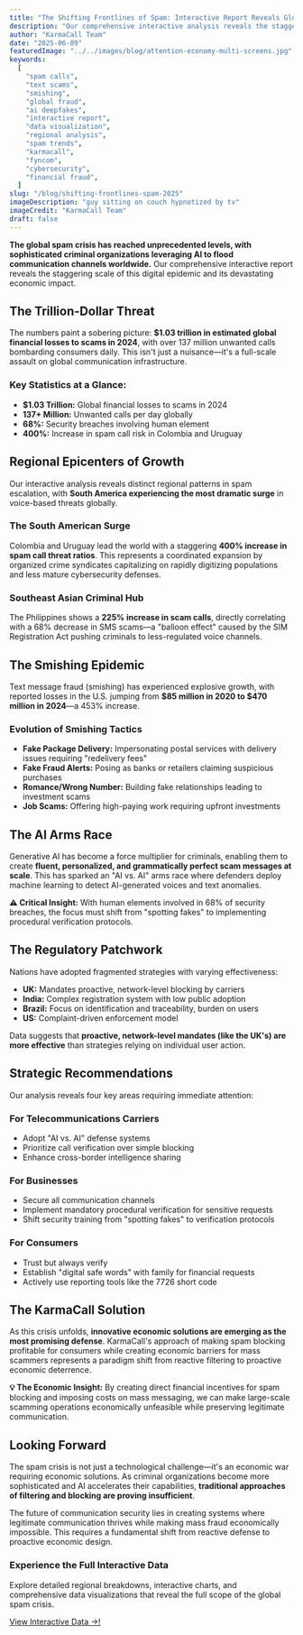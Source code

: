 ```yaml
---
title: "The Shifting Frontlines of Spam: Interactive Report Reveals Global Crisis"
description: "Our comprehensive interactive analysis reveals the staggering scale of global spam escalation. With over 137 million unwanted calls daily and $1.03 trillion in losses, discover the regional hotspots, AI-driven tactics, and strategic solutions in this data-rich report."
author: "KarmaCall Team"
date: "2025-06-09"
featuredImage: "../../images/blog/attention-economy-multi-screens.jpg"
keywords:
  [
    "spam calls",
    "text scams",
    "smishing",
    "global fraud",
    "ai deepfakes",
    "interactive report",
    "data visualization",
    "regional analysis",
    "spam trends",
    "karmacall",
    "fyncom",
    "cybersecurity",
    "financial fraud",
  ]
slug: "/blog/shifting-frontlines-spam-2025"
imageDescription: "guy sitting on couch hypnotized by tv"
imageCredit: "KarmaCall Team"
draft: false
---
```


**The global spam crisis has reached unprecedented levels, with sophisticated criminal organizations leveraging AI to flood communication channels worldwide.** Our comprehensive interactive report reveals the staggering scale of this digital epidemic and its devastating economic impact.

## The Trillion-Dollar Threat

The numbers paint a sobering picture: **$1.03 trillion in estimated global financial losses to scams in 2024**, with over 137 million unwanted calls bombarding consumers daily. This isn't just a nuisance—it's a full-scale assault on global communication infrastructure.

<div style={{
  background: "var(--color-background-alt, #f8fafc)",
  padding: "1.5rem",
  borderRadius: "8px",
  marginBottom: "1.5rem",
  border: "1px solid var(--border-color, #e2e8f0)",
}}>

### Key Statistics at a Glance:

- **$1.03 Trillion:** Global financial losses to scams in 2024
- **137+ Million:** Unwanted calls per day globally
- **68%:** Security breaches involving human element
- **400%:** Increase in spam call risk in Colombia and Uruguay

</div>

## Regional Epicenters of Growth

Our interactive analysis reveals distinct regional patterns in spam escalation, with **South America experiencing the most dramatic surge** in voice-based threats globally.

### The South American Surge

Colombia and Uruguay lead the world with a staggering **400% increase in spam call threat ratios**. This represents a coordinated expansion by organized crime syndicates capitalizing on rapidly digitizing populations and less mature cybersecurity defenses.

### Southeast Asian Criminal Hub

The Philippines shows a **225% increase in scam calls**, directly correlating with a 68% decrease in SMS scams—a "balloon effect" caused by the SIM Registration Act pushing criminals to less-regulated voice channels.

## The Smishing Epidemic

Text message fraud (smishing) has experienced explosive growth, with reported losses in the U.S. jumping from **$85 million in 2020 to $470 million in 2024**—a 453% increase.

### Evolution of Smishing Tactics

- **Fake Package Delivery:** Impersonating postal services with delivery issues requiring "redelivery fees"
- **Fake Fraud Alerts:** Posing as banks or retailers claiming suspicious purchases
- **Romance/Wrong Number:** Building fake relationships leading to investment scams
- **Job Scams:** Offering high-paying work requiring upfront investments

## The AI Arms Race

Generative AI has become a force multiplier for criminals, enabling them to create **fluent, personalized, and grammatically perfect scam messages at scale**. This has sparked an "AI vs. AI" arms race where defenders deploy machine learning to detect AI-generated voices and text anomalies.

<div style={{
  background: "var(--color-background-alt, #fef3c7)",
  padding: "1.5rem",
  borderRadius: "8px",
  marginBottom: "1.5rem",
  border: "1px solid var(--karmacall-gold, #f59e0b)",
}}>

**⚠️ Critical Insight:** With human elements involved in 68% of security breaches, the focus must shift from "spotting fakes" to implementing procedural verification protocols.

</div>

## The Regulatory Patchwork

Nations have adopted fragmented strategies with varying effectiveness:

- **UK:** Mandates proactive, network-level blocking by carriers
- **India:** Complex registration system with low public adoption
- **Brazil:** Focus on identification and traceability, burden on users
- **US:** Complaint-driven enforcement model

Data suggests that **proactive, network-level mandates (like the UK's) are more effective** than strategies relying on individual user action.

## Strategic Recommendations

Our analysis reveals four key areas requiring immediate attention:

### For Telecommunications Carriers

- Adopt "AI vs. AI" defense systems
- Prioritize call verification over simple blocking
- Enhance cross-border intelligence sharing

### For Businesses

- Secure all communication channels
- Implement mandatory procedural verification for sensitive requests
- Shift security training from "spotting fakes" to verification protocols

### For Consumers

- Trust but always verify
- Establish "digital safe words" with family for financial requests
- Actively use reporting tools like the 7726 short code

## The KarmaCall Solution

As this crisis unfolds, **innovative economic solutions are emerging as the most promising defense**. KarmaCall's approach of making spam blocking profitable for consumers while creating economic barriers for mass scammers represents a paradigm shift from reactive filtering to proactive economic deterrence.

<div style={{
  background: "var(--color-background-alt, #ecfdf5)",
  padding: "1.5rem",
  borderRadius: "8px",
  marginBottom: "1.5rem",
  border: "1px solid var(--karmacall-green, #10b981)",
}}>

**💡 The Economic Insight:** By creating direct financial incentives for spam blocking and imposing costs on mass messaging, we can make large-scale scamming operations economically unfeasible while preserving legitimate communication.

</div>

## Looking Forward

The spam crisis is not just a technological challenge—it's an economic war requiring economic solutions. As criminal organizations become more sophisticated and AI accelerates their capabilities, **traditional approaches of filtering and blocking are proving insufficient**.

The future of communication security lies in creating systems where legitimate communication thrives while making mass fraud economically impossible. This requires a fundamental shift from reactive defense to proactive economic design.

<div style={{
  background: "var(--color-background-alt, #f1f5f9)",
  padding: "2rem",
  borderRadius: "12px",
  marginTop: "2rem",
  border: "1px solid var(--border-color, #cbd5e1)",
  textAlign: "center",
}}>

### Experience the Full Interactive Data

Explore detailed regional breakdowns, interactive charts, and comprehensive data visualizations that reveal the full scope of the global spam crisis.

  [View Interactive Data →!](/interactive-data)

</div>